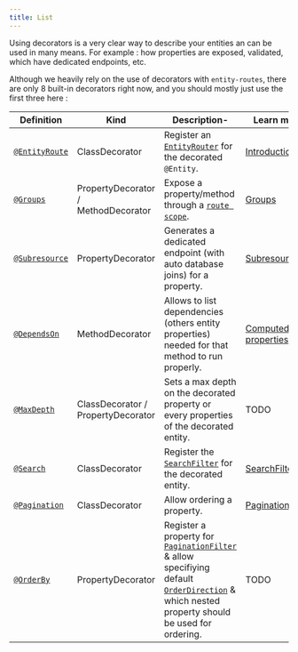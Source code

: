 ```yaml
---
title: List
---
```


Using decorators is a very clear way to describe your entities an can be used in many means. For example : how
properties are exposed, validated, which have dedicated endpoints, etc.

Although we heavily rely on the use of decorators with `entity-routes`, there are only 8 built-in decorators right now,
and you should mostly just use the first three here :

| Definition                                 | Kind                                | Description-                                                                                                                                                                                                         | Learn more                                              |
| ------------------------------------------ | ----------------------------------- | -------------------------------------------------------------------------------------------------------------------------------------------------------------------------------------------------------------------- | ------------------------------------------------------- |
| [`@EntityRoute`](/definitions#entityroute) | ClassDecorator                      | Register an [`EntityRouter`](/definitions/classes/entityrouter) for the decorated `@Entity`.                                                                                                                         | [Introduction](introduction)                            |
| [`@Groups`](/definitions#groups)           | PropertyDecorator / MethodDecorator | Expose a property/method through a [`route scope`](/entity-routes/route-scope/).                                                                                                                                     | [Groups](groups)                                        |
| [`@Subresource`](/definitions#subresource) | PropertyDecorator                   | Generates a dedicated endpoint (with auto database joins) for a property.                                                                                                                                            | [Subresources](subresources)                            |
| [`@DependsOn`](/definitions#dependson)     | MethodDecorator                     | Allows to list dependencies (others entity properties) needed for that method to run properly.                                                                                                                       | [Computed properties](/groups/computed-property)        |
| [`@MaxDepth`](/definitions#maxdepth)       | ClassDecorator / PropertyDecorator  | Sets a max depth on the decorated property or every properties of the decorated entity.                                                                                                                              | TODO                                                    |
| [`@Search`](/definitions#search)           | ClassDecorator                      | Register the [`SearchFilter`](/definitions/classes/searchfilter) for the decorated entity.                                                                                                                           | [SearchFilter](/filter/search-filter#decorator)         |
| [`@Pagination`](/definitions#pagination)   | ClassDecorator                      | Allow ordering a property.                                                                                                                                                                                           | [PaginationFilter](/filter/pagination-filter#decorator) |
| [`@OrderBy`](/definitions#orderby)         | PropertyDecorator                   | Register a property for [`PaginationFilter`](/definitions/classes/paginationfilter) & allow specifiying default [`OrderDirection`](/definitions#orderdirection) & which nested property should be used for ordering. | TODO                                                    |
